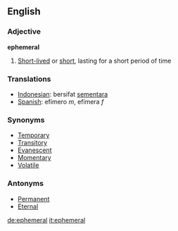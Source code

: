==English==
=== Adjective ===

'''ephemeral'''

# [[Short-lived]] or [[short]], lasting for a short period of time

=== Translations ===
*[[Indonesian]]: bersifat [[sementara]]
*[[Spanish]]: efímero ''m'', efímera ''f''

=== Synonyms ===
*[[Temporary]]
*[[Transitory]]
*[[Evanescent]]
*[[Momentary]]
*[[Volatile]]

=== Antonyms ===
*[[Permanent]]
*[[Eternal]]

[[de:ephemeral]]
[[it:ephemeral]]